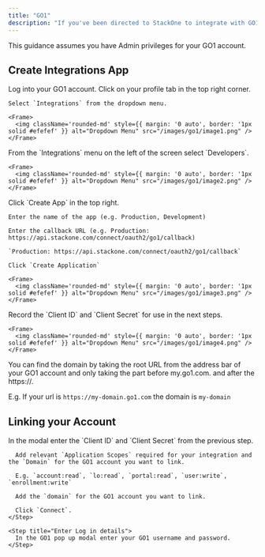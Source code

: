 ```yaml
---
title: "GO1"
description: "If you've been directed to StackOne to integrate with GO1, the following steps will help you understand the process and any necessary actions to configure successful integration."
---
```


<Warning>
  This guidance assumes you have Admin privileges for your GO1 account.
</Warning>

## Create Integrations App

<Steps>
  <Step title="Log into GO1">
    Log into your GO1 account.
  </Step>

  <Step title="Navigate to Integrations">
    Click on your profile tab in the top right corner.

    Select `Integrations` from the dropdown menu.

    <Frame>
      <img className='rounded-md' style={{ margin: '0 auto', border: '1px solid #efefef' }} alt="Dropdown Menu" src="/images/go1/image1.png" />
    </Frame>
  </Step>

  <Step title="Navigate to Developers Tab">
    From the `Integrations` menu on the left of the screen select `Developers`.

    <Frame>
      <img className='rounded-md' style={{ margin: '0 auto', border: '1px solid #efefef' }} alt="Dropdown Menu" src="/images/go1/image2.png" />
    </Frame>
  </Step>

  <Step title="Create a New App">
    Click `Create App` in the top right.

    Enter the name of the app (e.g. Production, Development)

    Enter the callback URL (e.g. Production: https://api.stackone.com/connect/oauth2/go1/callback)

    `Production: https://api.stackone.com/connect/oauth2/go1/callback`

    Click `Create Application`

    <Frame>
      <img className='rounded-md' style={{ margin: '0 auto', border: '1px solid #efefef' }} alt="Dropdown Menu" src="/images/go1/image3.png" />
    </Frame>
  </Step>

  <Step title="Note the Client ID and Secret">
    Record the `Client ID` and `Client Secret` for use in the next steps.

    <Frame>
      <img className='rounded-md' style={{ margin: '0 auto', border: '1px solid #efefef' }} alt="Dropdown Menu" src="/images/go1/image4.png" />
    </Frame>
  </Step>

  <Step title="Find domain">
   You can find the domain by taking the root URL from the address bar of your GO1 account and only taking the part before my.go1.com. and after the https://.

   E.g. If your url is `https://my-domain.go1.com` the domain is `my-domain`
  </Step>
</Steps>


## Linking your Account
  <Steps>
    <Step title="Link Go1 Account">
      In the modal enter the `Client ID` and `Client Secret` from the previous step.

      Add relevant `Application Scopes` required for your integration and the `Domain` for the GO1 account you want to link.

      E.g. `account:read`, `lo:read`, `portal:read`, `user:write`, `enrollment:write`

      Add the `domain` for the GO1 account you want to link.

      Click `Connect`.
    </Step>

    <Step title="Enter Log in details">
      In the GO1 pop up modal enter your GO1 username and password.
    </Step>

  </Steps>

